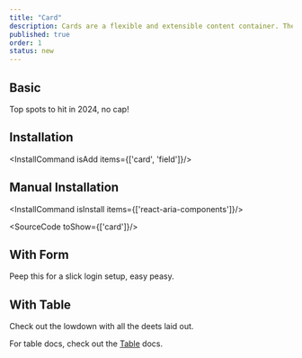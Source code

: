 ```yaml
---
title: "Card"
description: Cards are a flexible and extensible content container. They are commonly used within a page layout or as part of a related group of content.
published: true
order: 1
status: new
---
```

## Basic
Top spots to hit in 2024, no cap!
<How toUse="surfaces/card-demo" />

## Installation
<InstallCommand isAdd items={['card', 'field']}/>

## Manual Installation

<InstallCommand isInstall items={['react-aria-components']}/>

<SourceCode toShow={['card']}/>

## With Form
Peep this for a slick login setup, easy peasy.
<How isCenter={false} toUse="surfaces/card-login-form-demo" />

## With Table
Check out the lowdown with all the deets laid out.
<How isCenter={false} withNoPadding toUse="surfaces/card-table-demo" />

For table docs, check out the [Table](/docs/components/collections/table) docs.
